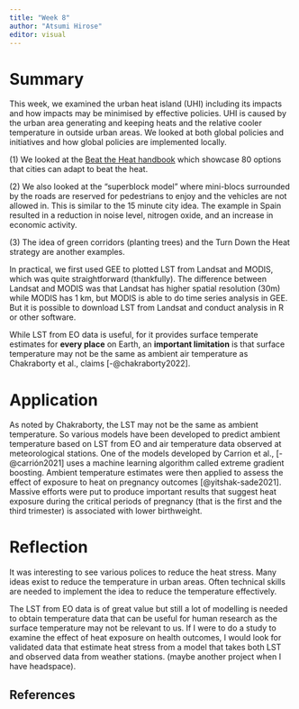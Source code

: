 ```yaml
---
title: "Week 8"
author: "Atsumi Hirose"
editor: visual
---
```


# Summary

This week, we examined the urban heat island (UHI) including its impacts and how impacts may be minimised by effective policies. UHI is caused by the urban area generating and keeping heats and the relative cooler temperature in outside urban areas. We looked at both global policies and initiatives and how global policies are implemented locally.

\(1\) We looked at the [Beat the Heat handbook](https://www.unep.org/ndc/resources/report/beating-heat-sustainable-cooling-handbook-cities) which showcase 80 options that cities can adapt to beat the heat.

\(2\) We also looked at the "superblock model" where mini-blocs surrounded by the roads are reserved for pedestrians to enjoy and the vehicles are not allowed in. This is similar to the 15 minute city idea. The example in Spain resulted in a reduction in noise level, nitrogen oxide, and an increase in economic activity.

\(3\) The idea of green corridors (planting trees) and the Turn Down the Heat strategy are another examples.

In practical, we first used GEE to plotted LST from Landsat and MODIS, which was quite straightforward (thankfully). The difference between Landsat and MODIS was that Landsat has higher spatial resolution (30m) while MODIS has 1 km, but MODIS is able to do time series analysis in GEE. But it is possible to download LST from Landsat and conduct analysis in R or other software.

While LST from EO data is useful, for it provides surface temperate estimates for **every place** on Earth, an **important limitation** is that surface temperature may not be the same as ambient air temperature as Chakraborty et al., claims [-@chakraborty2022].

# Application

As noted by Chakraborty, the LST may not be the same as ambient temperature. So various models have been developed to predict ambient temperature based on LST from EO and air temperature data observed at meteorological stations. One of the models developed by Carrion et al., [-@carrión2021] uses a machine learning algorithm called extreme gradient boosting. Ambient temperature estimates were then applied to assess the effect of exposure to heat on pregnancy outcomes [@yitshak-sade2021]. Massive efforts were put to produce important results that suggest heat exposure during the critical periods of pregnancy (that is the first and the third trimester) is associated with lower birthweight.

# Reflection

It was interesting to see various polices to reduce the heat stress. Many ideas exist to reduce the temperature in urban areas. Often technical skills are needed to implement the idea to reduce the temperature effectively.

The LST from EO data is of great value but still a lot of modelling is needed to obtain temperature data that can be useful for human research as the surface temperature may not be relevant to us. If I were to do a study to examine the effect of heat exposure on health outcomes, I would look for validated data that estimate heat stress from a model that takes both LST and observed data from weather stations. (maybe another project when I have headspace).

## References
